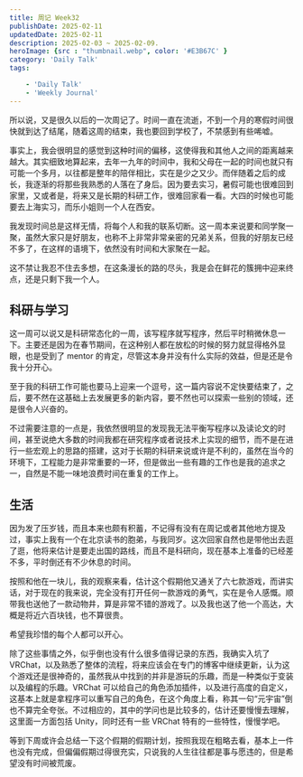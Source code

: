 ```yaml
---
title: 周记 Week32
publishDate: 2025-02-11
updatedDate: 2025-02-11
description: 2025-02-03 ~ 2025-02-09.
heroImage: {src : "thumbnail.webp", color: '#E3B67C' }
category: 'Daily Talk'
tags:

    - 'Daily Talk'
    - 'Weekly Journal'
---
```


所以说，又是很久以后的一次周记了。时间一直在流逝，不到一个月的寒假时间很快就到达了结尾，随着这周的结束，我也要回到学校了，不禁感到有些唏嘘。

事实上，我会很明显的感觉到这种时间的偏移，这使得我和其他人之间的距离越来越大。其实细致地算起来，去年一九年的时间中，我和父母在一起的时间也就只有可能一个多月，以往都是整年的陪伴相比，实在是少之又少。而伴随着之后的成长，我逐渐的将那些我熟悉的人落在了身后。因为要去实习，暑假可能也很难回到家里，又或者是，将来又是长期的科研工作，很难回家看一看。大四的时候也可能要去上海实习，而乐小姐则一个人在西安。

我发现时间总是这样无情，将每个人和我的联系切断。这一周本来说要和同学聚一聚，虽然大家只是好朋友，也称不上非常非常亲密的兄弟关系，但我的好朋友已经不多了，在这样的语境下，依然没有时间和大家聚在一起。

这不禁让我忍不住去多想，在这条漫长的路的尽头，我是会在鲜花的簇拥中迎来终点，还是只剩下我一个人。

## 科研与学习

这一周可以说又是科研常态化的一周，该写程序就写程序，然后平时稍微休息一下。主要还是因为在春节期间，在这种别人都在放松的时候的努力就显得格外显眼，也是受到了 mentor 的肯定，尽管这本身并没有什么实际的效益，但是还是令我十分开心。

至于我的科研工作可能也要马上迎来一个逗号，这一篇内容说不定快要结束了，之后，要不然在这基础上去发展更多的新内容，要不然也可以探索一些别的领域，还是很令人兴奋的。

不过需要注意的一点是，我依然很明显的发现我无法平衡写程序以及读论文的时间，甚至说绝大多数的时间我都在研究程序或者说技术上实现的细节，而不是在进行一些宏观上的思路的搭建，这对于长期的科研来说或许是不利的，虽然在当今的环境下，工程能力是非常重要的一环，但是做出一些有趣的工作也是我的追求之一，自然是不能一味地浪费时间在重复的工作上。

## 生活

因为发了压岁钱，而且本来也颇有积蓄，不记得有没有在周记或者其他地方提及过，事实上我有一个在北京读书的胞弟，与我同岁。这次回家自然也是带他出去逛了逛，他将来估计是要走出国的路线，而且不是科研向，现在基本上准备的已经差不多，平时倒还有不少休息的时间。

按照和他在一块儿，我的观察来看，估计这个假期他又通关了六七款游戏，而讲实话，对于现在的我来说，完全没有打开任何一款游戏的勇气，实在是令人感慨。顺带我也送他了一款动物井，算是非常不错的游戏了。以及我也送了他一个高达，大概是将近六百块钱，也不算很贵。

希望我珍惜的每个人都可以开心。

除了这些事情之外，似乎倒也没有什么很多值得记录的东西，我确实入坑了 VRChat，以及熟悉了整体的流程，将来应该会在专门的博客中继续更新，认为这个游戏还是很神奇的，虽然我从中找到的并非是游玩的乐趣，而是一种类似于变装以及编程的乐趣。VRChat 可以给自己的角色添加插件，以及进行高度的自定义，这基本上就是拿程序可以重写自己的角色，在这个角度上看，称其一句“元宇宙”倒也不算完全夸张。不过相应的，其中的学问也是比较多的，估计还要慢慢去理解，这里面一方面包括 Unity，同时还有一些 VRChat 特有的一些特性，慢慢学吧。

等到下周或许会总结一下这个假期的假期计划，按照我现在粗略去看，基本上一件也没有完成，但偏偏假期过得很充实，只说我的人生往往都是事与愿违的，但是希望没有时间被荒废。